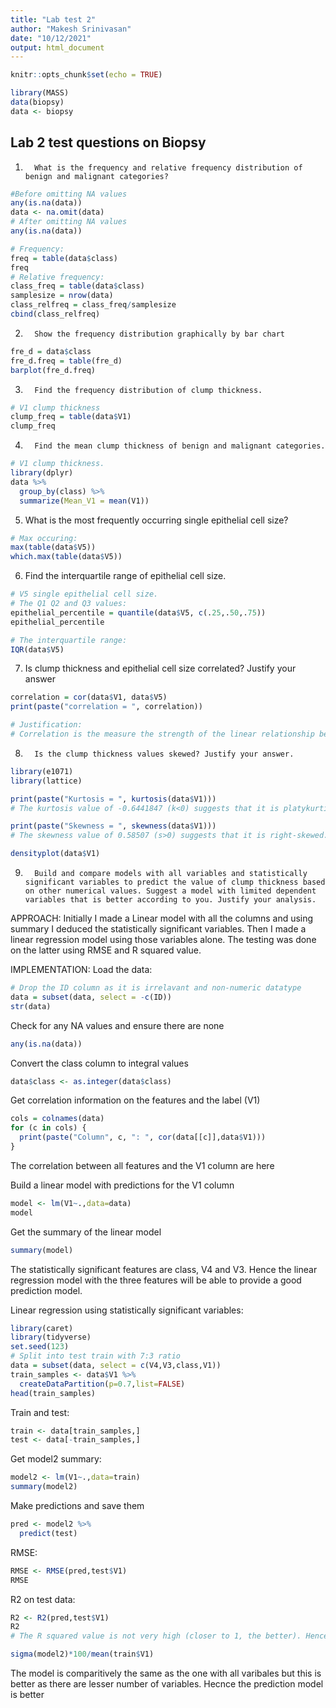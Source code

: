 ```yaml
---
title: "Lab test 2"
author: "Makesh Srinivasan"
date: "10/12/2021"
output: html_document
---
```


```r
knitr::opts_chunk$set(echo = TRUE)
```

```r
library(MASS)
data(biopsy)
data <- biopsy
```
## Lab 2 test questions on Biopsy
1.       What is the frequency and relative frequency distribution of benign and malignant categories?
```r
#Before omitting NA values
any(is.na(data))
data <- na.omit(data)
# After omitting NA values
any(is.na(data))
```

```r
# Frequency:
freq = table(data$class)
freq
# Relative frequency:
class_freq = table(data$class)
samplesize = nrow(data)
class_relfreq = class_freq/samplesize
cbind(class_relfreq)
```

2.       Show the frequency distribution graphically by bar chart
```r
fre_d = data$class
fre_d.freq = table(fre_d)
barplot(fre_d.freq) 
```

3.       Find the frequency distribution of clump thickness.
```r
# V1 clump thickness
clump_freq = table(data$V1)
clump_freq
```

4.       Find the mean clump thickness of benign and malignant categories.
```r
# V1 clump thickness.
library(dplyr)
data %>%
  group_by(class) %>%
  summarize(Mean_V1 = mean(V1))
```

5. What is the most frequently occurring single epithelial cell size?
```r
# Max occuring:
max(table(data$V5))
which.max(table(data$V5))
```

6. Find the interquartile range of epithelial cell size.
```r
# V5 single epithelial cell size.
# The Q1 Q2 and Q3 values:
epithelial_percentile = quantile(data$V5, c(.25,.50,.75))
epithelial_percentile

# The interquartile range:
IQR(data$V5) 
```

7. Is clump thickness and epithelial cell size correlated? Justify your answer
```r
correlation = cor(data$V1, data$V5)
print(paste("correlation = ", correlation))

# Justification:
# Correlation is the measure the strength of the linear relationship between two variables, here it is V1 and V5. Higher the value is to 1, the stronger the relation is. A value of 0.53 is a fairly good correlation but not considered a strong correlation. The value is also positive, this means there is a positive correlation between the two features. This signifies the variables move in the same direction - with increase in one there is an increase in the other. Hence, there is a correlation between clump thickness and epithelial cell size
```

8.       Is the clump thickness values skewed? Justify your answer.
```r
library(e1071)
library(lattice)
```
```r
print(paste("Kurtosis = ", kurtosis(data$V1)))
# The kurtosis value of -0.6441847 (k<0) suggests that it is platykurtic. 

print(paste("Skewness = ", skewness(data$V1)))
# The skewness value of 0.58507 (s>0) suggests that it is right-skewed. 

densityplot(data$V1)
```

9.       Build and compare models with all variables and statistically significant variables to predict the value of clump thickness based on other numerical values. Suggest a model with limited dependent variables that is better according to you. Justify your analysis.

APPROACH:
Initially I made a Linear model with all the columns and using summary I deduced the statistically significant variables. Then I made a linear regression model using those variables alone. The testing was done on the latter using RMSE and R squared value.

IMPLEMENTATION:
Load the data:
```r
# Drop the ID column as it is irrelavant and non-numeric datatype
data = subset(data, select = -c(ID))
str(data)
```

Check for any NA values and ensure there are none
```r
any(is.na(data))
```

Convert the class column to integral values
```r
data$class <- as.integer(data$class)
```

Get correlation information on the features and the label (V1)
```r
cols = colnames(data)
for (c in cols) {
  print(paste("Column", c, ": ", cor(data[[c]],data$V1)))
}
```
The correlation between all features and the V1 column are here

Build a linear model with predictions for the V1 column
```r
model <- lm(V1~.,data=data)
model
```
Get the summary of the linear model
```r
summary(model)
```
The statistically significant features are class, V4 and V3. Hence the linear regression model with the three features will be able to provide a good prediction model.

Linear regression using statistically significant variables:
```r
library(caret)
library(tidyverse)
set.seed(123)
# Split into test train with 7:3 ratio
data = subset(data, select = c(V4,V3,class,V1))
train_samples <- data$V1 %>% 
  createDataPartition(p=0.7,list=FALSE)
head(train_samples)
```
Train and test:
```r
train <- data[train_samples,]
test <- data[-train_samples,]
```
Get model2 summary:
```r
model2 <- lm(V1~.,data=train)
summary(model2)
```
Make predictions and save them
```r
pred <- model2 %>%
  predict(test)
```
RMSE:
```r
RMSE <- RMSE(pred,test$V1)
RMSE
```
R2 on test data:
```r
R2 <- R2(pred,test$V1)
R2
# The R squared value is not very high (closer to 1, the better). Hence a better model can be built other than linear regression
```
```r
sigma(model2)*100/mean(train$V1)
```
The model is comparitively the same as the one with all varibales but this is better as there are lesser number of variables. Hecnce the prediction model is better



